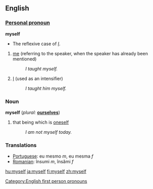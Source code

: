 ==English==

{{rank|certain|sent|keep|271|myself|morning|money|door}}

===[[Personal pronoun]]===
'''myself'''  
*The reflexive case of ''[[I]]''.
# [[me]] (referring to the speaker, when the speaker has already been mentioned)
#:''I taught myself.'' 
# [[I]] (used as an intensifier)
#:''I taught him myself.''

===Noun===
'''myself'''  (''plural:'' '''[[ourselves]]''')
# that being which is [[oneself]]
#:''I am not myself today.''

===Translations===
*[[Portuguese]]: eu mesmo ''m'', eu mesma ''f''
*[[Romanian]]: însumi ''m'', însămi ''f''

[[Category:English first person pronouns]]

[[hu:myself]]
[[ja:myself]]
[[fi:myself]]
[[zh:myself]]
